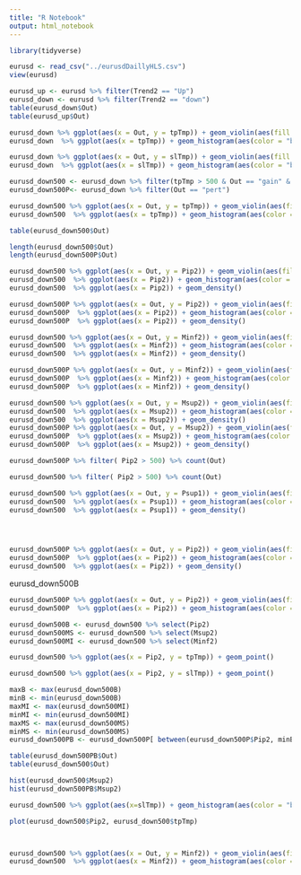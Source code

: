 ```yaml
---
title: "R Notebook"
output: html_notebook
---
```


```r
library(tidyverse)
```

```r
eurusd <- read_csv("../eurusdDaillyHLS.csv")
view(eurusd)
```

```r
eurusd_up <- eurusd %>% filter(Trend2 == "Up")
eurusd_down <- eurusd %>% filter(Trend2 == "down")
table(eurusd_down$Out)
table(eurusd_up$Out)
```

```r

eurusd_down %>% ggplot(aes(x = Out, y = tpTmp)) + geom_violin(aes(fill = as_factor(Out))) + geom_jitter()
eurusd_down  %>% ggplot(aes(x = tpTmp)) + geom_histogram(aes(color = "black"), bins = 50 ) + geom_rug() + facet_wrap(Out~.)
```

```r
eurusd_down %>% ggplot(aes(x = Out, y = slTmp)) + geom_violin(aes(fill = as_factor(Out))) + geom_jitter()
eurusd_down  %>% ggplot(aes(x = slTmp)) + geom_histogram(aes(color = "black"), bins = 50 ) + geom_rug() + facet_wrap(Out~.)
```

```r
eurusd_down500 <- eurusd_down %>% filter(tpTmp > 500 & Out == "gain" & Psup1 < 250)
eurusd_down500P<- eurusd_down %>% filter(Out == "pert")
```

```r
eurusd_down500 %>% ggplot(aes(x = Out, y = tpTmp)) + geom_violin(aes(fill = as_factor(Out))) + geom_jitter()
eurusd_down500  %>% ggplot(aes(x = tpTmp)) + geom_histogram(aes(color = "black"), bins = 220 ) + geom_rug() + facet_wrap(Out~.)
```

```r
table(eurusd_down500$Out)
```

```r
length(eurusd_down500$Out)
length(eurusd_down500P$Out)
```

```r
eurusd_down500 %>% ggplot(aes(x = Out, y = Pip2)) + geom_violin(aes(fill = as_factor(Out))) + geom_jitter()
eurusd_down500  %>% ggplot(aes(x = Pip2)) + geom_histogram(aes(color = "black"), bins = 500 ) + geom_rug() + facet_wrap(Out~.)
eurusd_down500  %>% ggplot(aes(x = Pip2)) + geom_density()

eurusd_down500P %>% ggplot(aes(x = Out, y = Pip2)) + geom_violin(aes(fill = as_factor(Out))) + geom_jitter()
eurusd_down500P  %>% ggplot(aes(x = Pip2)) + geom_histogram(aes(color = "black"), bins = 500 ) + geom_rug() + facet_wrap(Out~.)
eurusd_down500P  %>% ggplot(aes(x = Pip2)) + geom_density()
```

```r
eurusd_down500 %>% ggplot(aes(x = Out, y = Minf2)) + geom_violin(aes(fill = as_factor(Out))) + geom_jitter()
eurusd_down500  %>% ggplot(aes(x = Minf2)) + geom_histogram(aes(color = "black"), bins = 500 ) + geom_rug() + facet_wrap(Out~.)
eurusd_down500  %>% ggplot(aes(x = Minf2)) + geom_density()

eurusd_down500P %>% ggplot(aes(x = Out, y = Minf2)) + geom_violin(aes(fill = as_factor(Out))) + geom_jitter()
eurusd_down500P  %>% ggplot(aes(x = Minf2)) + geom_histogram(aes(color = "black"), bins = 500 ) + geom_rug() + facet_wrap(Out~.)
eurusd_down500P  %>% ggplot(aes(x = Minf2)) + geom_density()
```

```r
eurusd_down500 %>% ggplot(aes(x = Out, y = Msup2)) + geom_violin(aes(fill = as_factor(Out))) + geom_jitter()
eurusd_down500  %>% ggplot(aes(x = Msup2)) + geom_histogram(aes(color = "black"), bins = 500 ) + geom_rug() + facet_wrap(Out~.)
eurusd_down500  %>% ggplot(aes(x = Msup2)) + geom_density()
eurusd_down500P %>% ggplot(aes(x = Out, y = Msup2)) + geom_violin(aes(fill = as_factor(Out))) + geom_jitter()
eurusd_down500P  %>% ggplot(aes(x = Msup2)) + geom_histogram(aes(color = "black"), bins = 500 ) + geom_rug() + facet_wrap(Out~.)
eurusd_down500P  %>% ggplot(aes(x = Msup2)) + geom_density()
```

```r
eurusd_down500P %>% filter( Pip2 > 500) %>% count(Out)
```

```r
eurusd_down500 %>% filter( Pip2 > 500) %>% count(Out)
```

```r
eurusd_down500 %>% ggplot(aes(x = Out, y = Psup1)) + geom_violin(aes(fill = as_factor(Out))) + geom_jitter()
eurusd_down500  %>% ggplot(aes(x = Psup1)) + geom_histogram(aes(color = "black"), bins = 500 ) + geom_rug() + facet_wrap(Out~.)
eurusd_down500  %>% ggplot(aes(x = Psup1)) + geom_density()
```

```r

```

```r

```

```r

```

```r
eurusd_down500P %>% ggplot(aes(x = Out, y = Pip2)) + geom_violin(aes(fill = as_factor(Out))) + geom_jitter()
eurusd_down500P  %>% ggplot(aes(x = Pip2)) + geom_histogram(aes(color = "black"), bins = 500 ) + geom_rug() + facet_wrap(Out~.)
eurusd_down500  %>% ggplot(aes(x = Pip2)) + geom_density()
```

eurusd_down500B

```r
eurusd_down500P %>% ggplot(aes(x = Out, y = Pip2)) + geom_violin(aes(fill = as_factor(Out))) + geom_jitter()
eurusd_down500P  %>% ggplot(aes(x = Pip2)) + geom_histogram(aes(color = "black"), bins = 50 ) + geom_rug() + facet_wrap(Out~.)

eurusd_down500B <- eurusd_down500 %>% select(Pip2)
eurusd_down500MS <- eurusd_down500 %>% select(Msup2)
eurusd_down500MI <- eurusd_down500 %>% select(Minf2)
```

```r
eurusd_down500 %>% ggplot(aes(x = Pip2, y = tpTmp)) + geom_point()
```

```r
eurusd_down500 %>% ggplot(aes(x = Pip2, y = slTmp)) + geom_point()
```

```r
maxB <- max(eurusd_down500B)
minB <- min(eurusd_down500B)
maxMI <- max(eurusd_down500MI)
minMI <- min(eurusd_down500MI)
maxMS <- max(eurusd_down500MS)
minMS <- min(eurusd_down500MS)
eurusd_down500PB <- eurusd_down500P[ between(eurusd_down500P$Pip2, minB, maxB) & between(eurusd_down500P$Minf2, minMI, maxMI) & between(eurusd_down500P$Msup2, minMS, maxMS), ] 

```

```r
table(eurusd_down500PB$Out)
table(eurusd_down500$Out)
```

```r
hist(eurusd_down500$Msup2)
hist(eurusd_down500PB$Msup2)
```

```r
eurusd_down500 %>% ggplot(aes(x=slTmp)) + geom_histogram(aes(color = "black"), bins = 700)
```

```r
plot(eurusd_down500$Pip2, eurusd_down500$tpTmp)
```

```r

```

```r

```

```r
eurusd_down500 %>% ggplot(aes(x = Out, y = Minf2)) + geom_violin(aes(fill = as_factor(Out))) + geom_jitter()
eurusd_down500  %>% ggplot(aes(x = Minf2)) + geom_histogram(aes(color = "black"), bins = 50 ) + geom_rug() + facet_wrap(Out~.)
```
